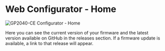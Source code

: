 # Web Configurator - Home

![GP2040-CE Configurator - Home](../../assets/images/gpc-home.png)

Here you can see the current version of your firmware and the latest version available on GitHub in the releases section. If a firmware update is available, a link to that release will appear.
